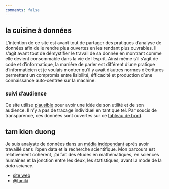 ```yaml
---
comments: false
---
```


## la cuisine à données

L'intention de ce site est avant tout de partager des pratiques d'analyse de données afin de le rendre plus ouvertes en les rendant plus ouvrables. Il s'agit avant tout de démystifier le travail de sa donnée en montrant comme elle devient consommable dans la vie de l'esprit. Ainsi même s'il s'agit de code et d'informatique, la manière de parler est différent d'une pratique d'informaticien et je voulais montrer qu'il y avait d'autres normes d'écritures permettant un compromis entre lisibilité, éfficacité et production d'une connaissance auto-centrée sur la machine.

### suivi d'audience

Ce site utilise [plausible](https://plausible.io) pour avoir une idée de son utilité et de son audience. Il n'y a pas de tracage individuel en tant que tel. Par soucis de transparence, ces données sont ouvertes sur ce [tableau de bord](https://plausible.io/data.11d.im/).


## tam kien duong

Je suis analyste de données dans un [média indépendant](https://mediapart.fr) après avoir travaillé dans l'open data et la recherche scientifique. Mon parcours est relativement cohérent, j'ai fait des études en mathématiques, en sciences humaines et la jonction entre les deux, les statistiques, avant la mode de la *data science*.

- [site web](https://11d.im)
- [@taniki](https://twitter.com/taniki)
